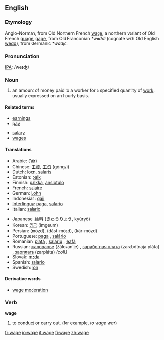{{wikipedia}}
==English==
===Etymology===
Anglo-Norman, from Old Northern French [[wage]], a northern variant of Old French [[guage]], [[gage]], from Old Franconian ''*waddi'' (cognate with Old English [[wedd]]), from Germanic ''*wadja''.

===Pronunciation===
[[IPA]]: /weɪʤ/

===Noun===
{{en-noun|wage|wages}}

# an amount of money paid to a worker for a specified quantity of [[Wikipedia:Labour (economics)|work]]. usually expressed on an hourly basis.

====Related terms====
{{top}}
* [[earnings]]
* [[pay]]
{{mid}}
* [[salary]]
* [[wages]]
{{bottom}}

====Translations====
{{top}}
*Arabic: {{ARchar|[[اجر]]}} (’ájr) {{m}}
*Chinese: [[工資]], [[工资]] (gōngzī)
*Dutch: [[loon]], [[salaris]]
*Estonian: [[palk]]
*Finnish: [[palkka]], [[ansiotulo]]
*French: [[salaire]] {{m}}
*German: [[Lohn]]
*Indonesian: [[gaji]]
*[[Interlingua]]: [[paga]], [[salario]]
*Italian: [[salario]] {{m}}
{{mid}}
*Japanese: [[給料]] ([[きゅうりょう]], kyūryō)
*Korean: [[임금]] (imgeum)
*Persian: {{FAchar|[[مزد]]}} (mōzd), {{FAchar|[[دست‌مزد]]}} (dăst-mōzd), {{FAchar|[[کارمزد]]}} (kär-mōzd)
*Portuguese: [[paga]] {{f}}, [[salário]] {{m}}
*Romanian: [[plată]] {{f}}, [[salariu]] {{n}}, [[leafă]] {{f}}
*Russian: [[жалованье]] (žálovan’je) {{n}}, [[заработная плата]] (zarabótnaja pláta) {{f}}, [[зарплата]] (zarpláta) {{f}} ''(coll.)''
*Slovak: [[mzda#Slovak|mzda]] {{f}}
*Spanish: [[salario]] {{m}}
*Swedish: [[lön]] {{c}}
{{bottom}}

====Derivative words====
*[[wage moderation]]

===Verb===
'''wage'''
# to conduct or carry out.  (for example, ''to wage war'')

[[fr:wage]]
[[io:wage]]
[[it:wage]]
[[fi:wage]]
[[zh:wage]]